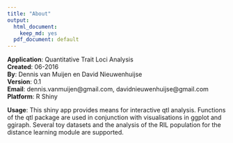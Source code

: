 ```yaml
---
title: "About"
output:
  html_document:
    keep_md: yes
  pdf_document: default
---
```

**Application**: Quantitative Trait Loci Analysis       
**Created**: 06-2016                      
**By**: Dennis van Muijen en David Nieuwenhuijse                
**Version**: 0.1                   
**Email**: dennis.vanmuijen@gmail.com, davidnieuwenhuijse@gmail.com             
**Platform**: R Shiny               

**Usage**:
This shiny app provides means for interactive qtl analysis. Functions of the qtl package are used in conjunction with visualisations in ggplot and ggiraph. Several toy datasets and the analysis of the RIL population for the distance learning module are supported.
